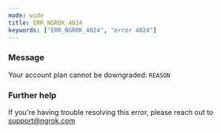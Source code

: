 ```yaml
---
mode: wide
title: ERR_NGROK_4024
keywords: ["ERR_NGROK_4024", "error 4024"]
---
```


### Message

Your account plan cannot be downgraded: `REASON`

### Further help

If you're having trouble resolving this error, please reach out to [support@ngrok.com](mailto:support@ngrok.com?subject=Help%20with%20ERR_NGROK_4024)
